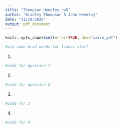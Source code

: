 ```yaml
---
title: "Thompson_Hendley_hw5"
author: "Bradley Thompson & John Hendley"
date: "11/18/2020"
output: pdf_document
---
```


```r
knitr::opts_chunk$set(error=TRUE, dev="cairo_pdf")
```

```r
#old code brad needs for linear stuff
```

1)
```r
#code for question 1
```

2)
```r
#code for question 2
```

3)
```r
#code for 3
```

4)
```r
#code for 4
```

